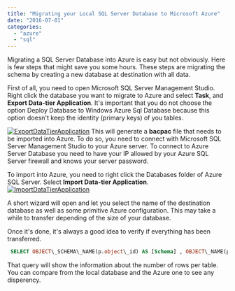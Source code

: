 ```yaml
---
title: "Migrating your Local SQL Server Database to Microsoft Azure"
date: "2016-07-01"
categories: 
  - "azure"
  - "sql"
---
```


Migrating a SQL Server Database into Azure is easy but not obviously. Here is few steps that might save you some hours. These steps are migrating the schema by creating a new database at destination with all data.

First of all, you need to open Microsoft SQL Server Management Studio. Right click the database you want to migrate to Azure and select **Task**, and **Export Data-tier Application**. It's important that you do not choose the option Deploy Database to Windows Azure Sql Database because this option doesn't keep the identity (primary keys) of you tables.

[![ExportDataTierApplication](http://patrickdesjardins.com/blog/wp-content/uploads/2016/06/ExportDataTierApplication.png)](http://patrickdesjardins.com/blog/?attachment_id=4676) This will generate a **bacpac** file that needs to be imported into Azure. To do so, you need to connect with Microsoft SQL Server Management Studio to your Azure server. To connect to Azure Server Database you need to have your IP allowed by your Azure SQL Server firewall and knows your server password.

To import into Azure, you need to right click the Databases folder of Azure SQL Server. Select **Import Data-tier Application**. [![ImportDataTierApplication](http://patrickdesjardins.com/blog/wp-content/uploads/2016/06/ImportDataTierApplication.png)](http://patrickdesjardins.com/blog/?attachment_id=4677)

A short wizard will open and let you select the name of the destination database as well as some primitive Azure configuration. This may take a while to transfer depending of the size of your database.

Once it's done, it's always a good idea to verify if everything has been transferred.


```sql
 SELECT OBJECT\_SCHEMA\_NAME(p.object\_id) AS [Schema] , OBJECT\_NAME(p.object\_id) AS [Table] , i.name AS [Index] , p.rows AS [Row Count] FROM sys.partitions p INNER JOIN sys.indexes i ON p.object\_id = i.object\_id AND p.index\_id = i.index\_id WHERE OBJECT\_SCHEMA\_NAME(p.object\_id) != 'sys' ORDER BY [Row Count], [Schema], [Table], [Index] 
```
 That query will show the information about the number of rows per table. You can compare from the local database and the Azure one to see any disperency.
